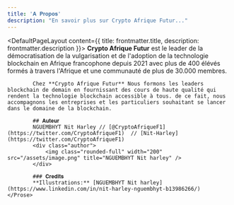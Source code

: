 ```yaml
---
title: '𝐀 𝐏𝐫𝐨𝐩𝐨𝐬'
description: "En savoir plus sur Crypto Afrique Futur..."
---
```


<DefaultPageLayout content={{ title: frontmatter.title, description: frontmatter.description }}>
    <Prose>
            **Crypto Afrique Futur** est le leader de la démocratisation de la vulgarisation et de l'adoption de la technologie blockchain en Afrique francophone depuis 2021 avec plus de 400 élévés formés à travers l'Afrique et une communauté de plus de 30.000 membres.

            Chez **Crypto Afrique Futur** Nous formons les leaders blockchain de demain en fournissant des cours de haute qualité qui rendent la technologie blockchain accessible à tous. de ce fait, nous accompagnons les entreprises et les particuliers souhaitant se lancer dans le domaine de la blockchain. 

            ## 𝐀𝐮𝐭𝐞𝐮𝐫
            NGUEMBHYT Nit Harley // [@CryptoAfriqueF1](https://twitter.com/CryptoAfriqueF1)  // [Nit-Harley](https://twitter.com/CryptoAfriqueF1)
            <div class="author">
                <img class="rounded-full" width="200" src="/assets/image.png" title="NGUEMBHYT Nit harley" />
            </div>

            ### 𝐂𝐫𝐞𝐝𝐢𝐭𝐬
            **Illustrations:** [NGUEMBHYT Nit harley](https://www.linkedin.com/in/nit-harley-nguembhyt-b13986266/)
    </Prose>
</DefaultPageLayout>


